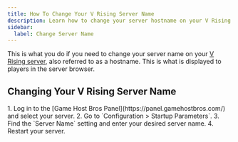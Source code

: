 ```yaml
---
title: How To Change Your V Rising Server Name
description: Learn how to change your server hostname on your V Rising dedicated server.
sidebar:
  label: Change Server Name
---
```


This is what you do if you need to change your server name on your [V Rising server](https://www.gamehostbros.com/v-rising-server-hosting/), also referred to as a hostname. This is what is displayed to players in the server browser.

## Changing Your V Rising Server Name

<Steps>
1. Log in to the [Game Host Bros Panel](https://panel.gamehostbros.com/) and select your server.
2. Go to `Configuration > Startup Parameters`.
3. Find the `Server Name` setting and enter your desired server name.
4. Restart your server.
</Steps>